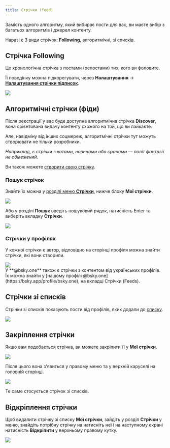 ```yaml
---
title: Стрічки (feed)
---
```



Замість одного алгоритму, який вибирає пости для вас, ви маєте вибір з багатьох алгоритмів і джерел
контенту.

Наразі є 3 види стрічок: **Following**, алгоритмічні, зі списків.

## Стрічка **Following**

Це хронологічна стрічка з постами (репостами) тих, кого ви фоловите.

Її поведінку можна підкорегувати, через **Налаштування** &rarr;
**[Налаштування стрічки підписок](https://bsky.app/settings/following-feed)**.

<img src="/images/feed-following-settings.png" class="app-left-center" />

## Алгоритмічні стрічки (фіди)

Після реєстрації у вас буде доступна алгоритмічна стрічка **Discover**, вона орієнтована видачу
контенту схожого на той, що ви лайкаєте.

Але, навідміну від інших соцмереж, алгоритмічні стрічки тут можуть створювати не тільки розробники.

_Наприклад, є стрічки з котами, новинами або срачами — політ фантазії не обмежений._

Ви також можете [створити свою стрічку](/extra/custom-feed).

### Пошук стрічок

Знайти їх можна у [розділі меню **Стрічки**](https://bsky.app/feeds), нижче блоку **Мої стрічки**.

<img src="/images/feeds-discover.png" class="app-left-center" />

Або у розділі **Пошук** введіть пошуковий рядок, натисність Enter та виберіть вкладку **Стрічки**.

<img src="/images/feed-search.png" class="app-center" />

### Стрічки у профілях

У кожної стрічки є автор, відповідно на сторінці профіля можна знайти стрічки, які вони створили.

<img src="/images/feeds-in-profile.png" class="app-center" />

<Aside type="tip">
  У **@bsky.one** також є стрічки з контентом від українських профілів. Їх можна знайти у [нашому
  профілі @bsky.one](https://bsky.app/profile/bsky.one), на вкладці Стрічки (Feeds).
</Aside>

## Стрічки зі списків

Стрічки зі списків показують пости від профілів, яких додали до [списку](./list).

<img src="/images/feeds-list.png" class="app-center" />

## Закріплення стрічки

Якщо вам подобається стрічка, ви можете закріпити її у **Мої стрічки**.

<img src="/images/feeds-pin.png" class="app-center" />

Після цього вона з'явиться у правому меню та у верхній каруселі на головній сторінці.

<img src="/images/feeds-pin2.png" class="app-full" />

Те саме стосується стрічок зі списків.

## Відкріплення стрічки

Щоб видалити стрічку зі списку **Мої стрічки**, зайдіть у розділ **Стрічки** у меню, знайдіть
потрібну стрічку на натисніть неї і на наступному екрані натисність **Відкріпити** у верхньому
правому кутку.

<img src="/images/feeds-unpin.png" class="app-center" />
